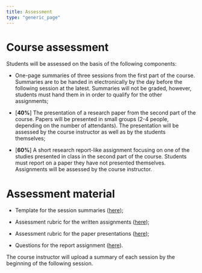 ```yaml
---
title: Assessment
type: "generic_page"
---
```


# Course assessment

Students will be assessed on the basis of the following components:

- One-page summaries of three sessions from the first part of the course. Summaries are to be handed in electronically by the day before the following session at the latest. Summaries will not be graded, however, students must hand them in in order to qualify for the other assignments;

- [**40%**] The presentation of a research paper from the second part of the course. Papers will be presented in small groups (2-4 people, depending on the number of attendants). The presentation will be assessed by the course instructor as well as by the students themselves;

- [**60%**] A short research report-like assignment focusing on one of the studies presented in class in the second part of the course. Students must report on a paper they have not presented themselves. Assignments will be assessed by the course instructor.


# Assessment material

- Template for the session summaries ([here](https://github.com/vini-macuch-silva/intro-to-psycholinguistics/tree/master/materials/S01/Summary-S01.Rmd));

- Assessment rubric for the written assignments ([here](https://github.com/vini-macuch-silva/intro-to-psycholinguistics/tree/master/materials/Ass-rubric-summary.pdf));

- Assessment rubric for the paper presentations ([here](https://github.com/vini-macuch-silva/intro-to-psycholinguistics/tree/master/materials/Ass-rubric-presentation.pdf));

- Questions for the report assignment ([here](https://github.com/vini-macuch-silva/intro-to-psycholinguistics/tree/master/materials/Reference-final-assignment.pdf)).


<div class="alert">
The course instructor will upload a summary of each session by the beginning of the following session.
</div>
